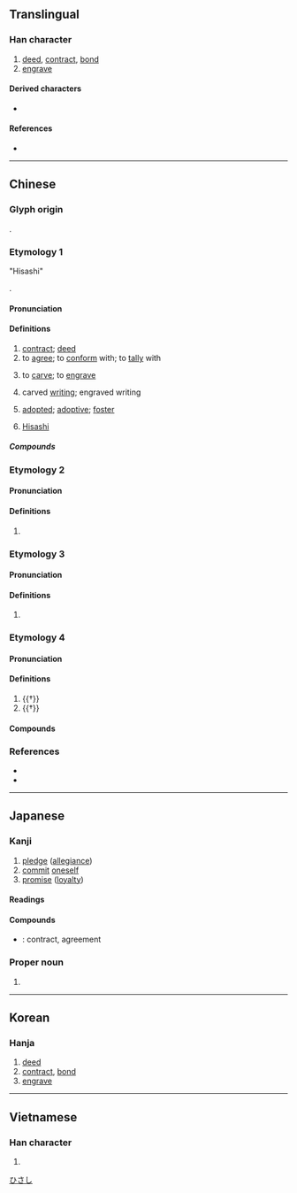 {{character info/new}}
{{character info/new|0xf909}}
==Translingual==

===Han character===
{{Han char|rn=37|rad=大|as=06|sn=9|four=57432|canj=QHK|ids=⿱㓞大(GHTKV),⿱𭃌大(J)}}

# [[deed]], [[contract]], [[bond]]
# [[engrave]]

====Derived characters====
* {{l|mul|[[偰]], [[喫]], [[契]], [[揳]], [[楔]], [[猰]], [[瘈]], [[碶]], [[禊]], [[稧]], [[窫]], [[葜]], [[褉]], [[鍥]]/[[锲]], [[㓶]], [[㝣]], [[䚉]]/[[𬢐]], [[䝟]], [[䦬]], [[䫔]], [[䱮]], [[𢝛]], [[𣸲]], [[𤋸]], [[𤟐]], [[𤧃]], [[𦝜]], [[𦩣]], [[𧩶]], [[𧼪]], [[𨂰]], [[𨜒]], [[𨜣]], [[𩮁]], [[𩴅]], [[𪃈]], [[𪰳]]}}

====References====
* {{Han ref|kx=0251.210|dkj=05917|dj=0513.010|hdz=10536.100|uh=5951|ud=22865|bh=ABB4|bd=43956}}

----

==Chinese==

===Glyph origin===
{{Han etym}}
{{Han compound|㓞|大|ls=psc|c1=p|c2=s}}.

===Etymology 1===
{{zh-forms|alt=栔}}

;"Hisashi"
{{obor|zh|ja|-}} {{ja-r|契|ひさし}}.

====Pronunciation====
{{zh-pron
|m=qì
|c=kai3
|c-t=kai1
|h=pfs=khie
|mn=xm,qz,tp,lk,km,mg,hc:khòe/ml,kh,tn,yl,tc:khè/sx:khère
|mn_note=Xiamen, Quanzhou: khòe - vernacular; khè - literary
|mn-t=koi3/ki3
|mc=1
|oc=1+3,1
|cat=pn
}}

====Definitions====
{{zh-hanzi}}

# [[contract]]; [[deed]]
# to [[agree]]; to [[conform]] with; to [[tally]] with
# {{lb|zh|literary}} to [[carve]]; to [[engrave]]
# {{lb|zh|literary}} carved [[writing]]; engraved writing
# {{lb|zh|Cantonese|Min Nan}} [[adopted]]; [[adoptive]]; [[foster]]
# [[Hisashi]] {{gl|a Japanese male given name}}

=====Compounds=====
{{zh-der|丹書鐵契|主契約|亞米契斯|交契|佃契|借契|冥契|勞動契約|參同契|合契若神|同窗契友|單務契約|團契|地契|壓契|契刀|契分|契券|契勘|契友|契合|契合金蘭|契契|契尾|契據|契文|契文舉例|契機|契稅|契箭|契約|契約書|契約說|契約農業|契若金蘭|契重|契需|姻契|宓契爾|官契|工作契約|左契|心契|忘年之契|忘形之契|房契|承攬契約|投契|文契|書契|有償契約|有名契約|欠契|死契|殷墟書契|殷契|水乳之契|活契|無償契約|田契|白契|相契|知契|磚契|社會契約|神會心契|租契|租賃契約|稅契|上契|立契|符契|紅契|結契|絕契|老契|至交契友|莫逆之契|虛錢實契|衿契|賢契|賣契|賣身契|道契|隨意契約|雙務契約|驗契|默契|契爸|契父|契爺|契媽|契哥|契弟|契姐|契妹}}

===Etymology 2===
{{zh-forms}}

====Pronunciation====
{{zh-pron
|m=qì
|c=kit3,hat1,kai2
|mn=qz:khit
|mc=2
|oc=n,4
|cat=
}}

====Definitions====
{{zh-hanzi}}

# {{zh-only|契丹|the [[Khitan]]s}}

===Etymology 3===
{{zh-forms|alt=偰}}

====Pronunciation====
{{zh-pron
|m=xiè
|c=sit3
|mn=qz:siat
|mn-t=siêg4/siag4
|mc=
|oc=
|cat=pn
}}

====Definitions====
{{zh-hanzi}}

# {{w|Xie of Shang|Xie}} {{gl|ancestor of the kings of the Shang dynasty}}

===Etymology 4===
{{zh-forms}}

====Pronunciation====
{{zh-pron
|m=qiè
|c=kit3
|mn=qz:khiat
|mn-t=kiêg4/kiag4
|mc=3
|oc=2,2+3
|cat=
}}

====Definitions====
{{zh-hanzi}}

# {{†}} {{zh-used in|契闊|[[assiduous]]; [[separate]]; etc.}}
# {{†}} {{zh-alt-form|挈|to [[take]]; to [[carry]]}}

====Compounds====
{{zh-der|契闊|契闊談讌|死生契闊}}

===References===
* {{R:twedu|A00864}}
* {{R:yue:Hanzi}}

----

==Japanese==

===Kanji===
{{ja-kanji|grade=c|rs=大06}}

# [[pledge]] ([[allegiance]])
# [[commit]] [[oneself]]
# [[promise]] ([[loyalty]])

====Readings====
{{ja-readings
|goon=け, けち, せち
|kanon=けい, けつ, せつ
|kun=ちぎ-る, きざ-む, わりふ-
}}

====Compounds====
* {{ja-r|契約|けいやく}}: contract, agreement

===Proper noun===
{{ja-pos|proper|ひさし}}

# {{given name|ja|male}}

[[Category:Japanese male given names|ひさし]]

----

==Korean==

===Hanja===
{{ko-hanja|hangeul=[[계]], [[글]]|rv=gye, geul|mr=kye, kŭl}}

# [[deed]]
# [[contract]], [[bond]]
# [[engrave]]

----

==Vietnamese==

===Han character===
{{vi-hantu|[[khế]], [[khé]], [[khè]], [[khía]], [[khít]], [[khẻ]], [[khẽ]], [[khịt]]|rs=大06}}

# {{rfdef|vi|sort=大06}}